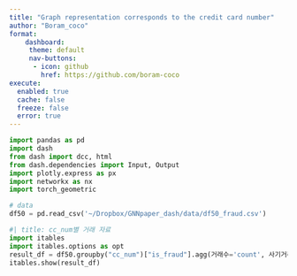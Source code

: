 ```yaml
---
title: "Graph representation corresponds to the credit card number"
author: "Boram_coco"
format: 
    dashboard:
     theme: default
     nav-buttons:
      - icon: github
        href: https://github.com/boram-coco
execute: 
  enabled: true
  cache: false
  freeze: false
  error: true
---
```


```python
import pandas as pd
import dash
from dash import dcc, html
from dash.dependencies import Input, Output
import plotly.express as px
import networkx as nx
import torch_geometric

# data
df50 = pd.read_csv('~/Dropbox/GNNpaper_dash/data/df50_fraud.csv')

```


```python
#| title: cc_num별 거래 자료
import itables
import itables.options as opt
result_df = df50.groupby("cc_num")["is_fraud"].agg(거래수='count', 사기거래수='sum').reset_index()
itables.show(result_df)
```


